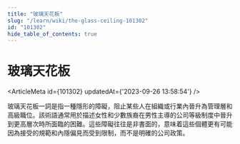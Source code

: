 ```yaml
---
title: "玻璃天花板"
slug: "/learn/wiki/the-glass-ceiling-101302"
id: "101302"
hide_table_of_contents: true
---
```



# 玻璃天花板

<ArticleMeta id={101302} updatedAt={'2023-09-26 13:58:54'} />
<div className='border-solid border-b border-t-0 my-4 border-[var(--ifm-color-gray-300)]' />

玻璃天花板一詞是指一種隱形的障礙，阻止某些人在組織或行業內晉升為管理層和高級職位。該術語通常用於描述女性和少數族裔在男性主導的公司等級制度中晉升到更高層次時所面臨的困難。這些障礙往往是非書面的，意味着這些個體更有可能因為接受的規範和內隱偏見而受到限制，而不是明確的公司政策。
